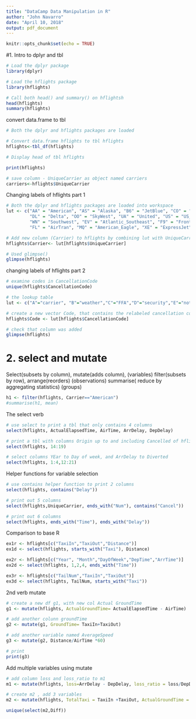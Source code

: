 ---
title: "DataCamp Data Manipulation in R"
author: "John Navarro"
date: "April 10, 2018"
output: pdf_document
---

```{r setup, include=FALSE}
knitr::opts_chunk$set(echo = TRUE)
```
#1. Intro to dplyr and tbl
```{r}
# Load the dplyr package
library(dplyr)

# Load the hflights package
library(hflights)

# Call both head() and summary() on hflightsh
head(hflights)
summary(hflights)
```
convert data.frame to tbl
```{r}
# Both the dplyr and hflights packages are loaded

# Convert data.frame hflights to tbl hflights
hflights<-tbl_df(hflights)

# Display head of tbl hflights

print(hflights)

# save column - UniqueCarrier as object named carriers
carriers<-hflights$UniqueCarrier
```
Changing labels of hflights part 1
```{r}
# Both the dplyr and hflights packages are loaded into workspace
lut <- c("AA" = "American", "AS" = "Alaska", "B6" = "JetBlue", "CO" = "Continental", 
         "DL" = "Delta", "OO" = "SkyWest", "UA" = "United", "US" = "US_Airways", 
         "WN" = "Southwest", "EV" = "Atlantic_Southeast", "F9" = "Frontier", 
         "FL" = "AirTran", "MQ" = "American_Eagle", "XE" = "ExpressJet", "YV" = "Mesa")

# Add new column (Carrier) to hflights by combining lut with UniqueCarrier
hflights$Carrier<- lut[hflights$UniqueCarrier]

# Used glimpse()
glimpse(hflights)
```
changing labels of hflights part 2
```{r}
# examine codes in CancellationCode
unique(hflights$CancellationCode)

# the lookup table
lut <- c("A"="carrier", "B"="weather","C"="FFA","D"="security","E"="not cancelled")

# create a new vector Code, that contains the relabeled cancellation codes
hflights$Code <- lut[hflights$CancellationCode]

# check that column was added
glimpse(hflights)
```

# 2. select and mutate

Select(subsets by column), mutate(adds column), (variables)
filter(subsets by row), arrange(reorders)  (observations)
summarise( reduce by aggregating statistics) (groups)

```{r}
h1 <- filter(hflights, Carrier=="American")
#summarise(h1, mean)
```

The select verb
```{r}
# use select to print a tbl that only contains 4 columns
select(hflights, ActualElapsedTime, AirTime, ArrDelay, DepDelay)

# print a tbl with columns Origin up to and including Cancelled of hflights
select(hflights, 14:19)

# select columns YEar to Day of week, and ArrDelay to Diverted
select(hflights, 1:4,12:21)
```
Helper functions for variable selection
```{r}
# use contains helper function to print 2 columns
select(hflights, contains("Delay"))

# print out 5 columns
select(hflights,UniqueCarrier, ends_with("Num"), contains("Cancel"))

# print out 6 columns
select(hflights, ends_with("Time"), ends_with("Delay"))
```
Comparison to base R
```{r}
ex1r <- hflights[c("TaxiIn","TaxiOut","Distance")]
ex1d <- select(hflights, starts_with("Taxi"), Distance)

ex2r <- hflights[c("Year", "Month","DayOfWeek","DepTime","ArrTime")]
ex2d <- select(hflights, 1,2,4, ends_with("Time"))

ex3r <- hflights[c("TailNum","TaxiIn","TaxiOut")]
ex3d <- select(hflights, TailNum, starts_with("Taxi"))
```
2nd verb mutate
```{r}
# create a new df g1, with new col Actual GroundTime
g1 <- mutate(hflights, ActualGroundTime= ActualElapsedTime - AirTime)

# add another colunn groundTime
g2 <- mutate(g1, GroundTime= TaxiIn+TaxiOut)

# add another variable named AverageSpeed
g3 <- mutate(g2, Distance/AirTime *60)

# print
print(g3)

```
Add multiple variables using mutate
```{r}
# add column loss and loss_ratio to m1
m1 <- mutate(hflights, loss=ArrDelay - DepDelay, loss_ratio = loss/DepDelay)

# create m2 , add 3 variables
m2 <- mutate(hflights, TotalTaxi = TaxiIn +TaxiOut, ActualGroundTime = ActualElapsedTime - AirTime, Diff = TotalTaxi - ActualGroundTime)

unique(select(m2,Diff))
```




























